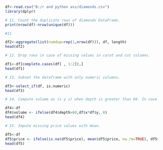 ```{r}
df<-read.csv("B:/r and python ass/diamonds.csv")
library(dplyr)
```

```{r}
# 11. Count the duplicate rows of diamonds DataFrame.
print(nrow(df)-nrow(unique(df)))
```

```{r}
#11

df2<-aggregate(list(numdup=rep(1,nrow(df))), df, length)
head(df2)
```


```{r}
# 12. Drop rows in case of missing values in carat and cut columns. 

df1<-df[complete.cases(df[ , 1:2]),]
head(df1)
```

```{r}
# 13. Subset the dataframe with only numeric columns.

df3<-select_if(df, is.numeric)
head(df3)
```

```{r}
# 14. Compute volume as (x y z) when depth is greater than 60. In case of depth less than 60 default volume to 8. 

df4<-df
df4$volume <- ifelse(df4$depth>60,df$x*df$y, 8)
head(df4)
```

```{r}
# 15. Impute missing price values with mean.

df5<-df
df5$price <- ifelse(is.na(df5$price), mean(df5$price, na.rm=TRUE), df5$price)
head(df5)
```

